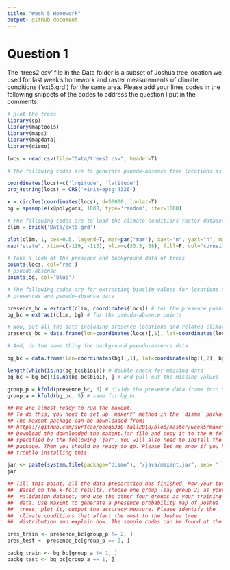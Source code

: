 ```yaml
---
title: "Week 5 Homework"
output: github_document
---
```


# Question 1
The 'trees2.csv' file in the Data folder is a subset of Joshua tree location we
used for last week's homework and raster measurements of climate conditions
('ext5.grd') for the same area.  Please add your lines codes in the following
snippets of the codes to address the question I put in the comments:

```r
# plot the trees 
library(sp)
library(maptools)
library(maps)
library(mapdata)
library(dismo)

locs = read.csv(file="Data/trees2.csv", header=T)

# The following codes are to generate psuedo-absence tree locations as background data

coordinates(locs)=c('lngitude', 'latitude')
proj4string(locs) = CRS('+init=epsg:4326')

x = circles(coordinates(locs), d=50000, lonlat=T)
bg = spsample(x@polygons, 1000, type='random', iter=1000)

# The following codes are to load the climate conditions raster datasets
clim = brick('Data/ext5.grd')

plot(clim, 1, cex=0.5, legend=T, mar=par("mar"), xaxt="n", yaxt="n", main="Annual mean temperature") 
map("state", xlim=c(-119, -113), ylim=c(33.5, 38), fill=F, col="cornsilk", add=T)

# Take a look at the presence and background data of trees
points(locs, col='red')
# psuedo-absense
points(bg, col='blue')

# The following codes are for extracting bioclim values for locations of
# presences and psuedo-absense data

presence_bc = extract(clim, coordinates(locs)) # for the presence points
bg_bc = extract(clim, bg) # for the pseudo-absence points

# Now, put all the data including presence locations and related climate conditions into a data frame
presence_bc = data.frame(lon=coordinates(locs)[,1], lat=coordinates(locs)[,2], presence_bc)

# And, do the same thing for background pseudo-absence data

bg_bc = data.frame(lon=coordinates(bg)[,1], lat=coordinates(bg)[,2], bg_bc)

length(which(is.na(bg_bc$bio1))) # double-check for missing data
bg_bc = bg_bc[!is.na(bg_bc$bio1), ] # and pull out the missing values

group_p = kfold(presence_bc, 5) # divide the presence data frame into 5 groups 
group_a = kfold(bg_bc, 5) # same for bg_bc

## We are almost ready to run the maxent. 
## To do this, you need to set up `maxent' method in the `dismo` package.
## The maxent package can be downloaded from:
## https://github.com/surfcao/geog5330-fall2018/blob/master/week5/maxent.jar.
## Download the downloaded the maxent.jar file and copy it to the # folder
## specified by the following 'jar'. You will also need to install the 'rJava'
## package. Then you should be ready to go. Please let me know if you have
## trouble installing this. 

jar <- paste(system.file(package="dismo"), "/java/maxent.jar", sep= '') 
jar

## Till this point, all the data preparation has finished. Now your turn.
##  Based on the k-fold results, choose one group (say group 2) as your
##  validation dataset, and use the other four groups as your training
##  data. Use MaxEnt to generate a presence probability map of Joshua
##  trees, plot it, output the accuracy measure. Please identify the
##  climate conditions that affect the most to the Joshua tree
##  distribution and explain how. The sample codes can be found at the MaxEnt ##  section of the sample codes used during the lecture.

pres_train <- presence_bc[group_p != 2, ]
pres_test <- presence_bc[group_p == 2, ]

backg_train <- bg_bc[group_a != 1, ]
backg_test <- bg_bc[group_a == 1, ]



```
